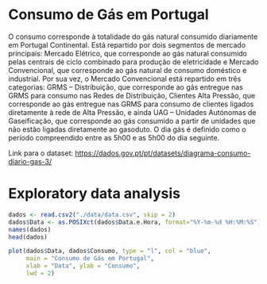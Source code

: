# Consumo de Gás em Portugal

O consumo corresponde à totalidade do gás natural consumido diariamente em Portugal Continental. Está repartido por dois segmentos de mercado principais:
Mercado Elétrico, que corresponde ao gás natural consumido pelas centrais de ciclo combinado para produção de eletricidade e Mercado Convencional, que corresponde ao gás natural de consumo doméstico e industrial.
Por sua vez, o Mercado Convencional está repartido em três categorias: GRMS – Distribuição, que corresponde ao gás entregue nas GRMS para consumo nas Redes de Distribuição, Clientes Alta Pressão, que corresponde ao gás entregue nas GRMS para consumo de clientes ligados diretamente à rede de Alta Pressão, e ainda UAG – Unidades Autónomas de Gaseificação, que corresponde ao gás consumido a partir de unidades que não estão ligadas diretamente ao gasoduto.
O dia gás é definido como o período compreendido entre as 5h00 e as 5h00 do dia seguinte.

Link para o dataset: [https://dados.gov.pt/pt/datasets/diagrama-consumo-diario-gas-3/](https://dados.gov.pt/pt/datasets/diagrama-consumo-diario-gas-3/)


# Exploratory data analysis

```r
dados <- read.csv2("./data/data.csv", skip = 2)
dados$Data <- as.POSIXct(dados$Data.e.Hora, format="%Y-%m-%d %H:%M:%S")
names(dados)
head(dados)

```

```r
plot(dados$Data, dados$Consumo, type = "l", col = "blue",
     main = "Consumo de Gás em Portugal",
     xlab = "Data", ylab = "Consumo",
     lwd = 2)
```

